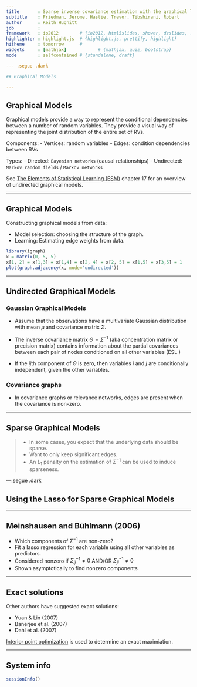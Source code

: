 ```yaml
---
title       : Sparse inverse covariance estimation with the graphical lasso
subtitle    : Friedman, Jerome, Hastie, Trevor, Tibshirani, Robert
author      : Keith Hughitt
job         : 
framework   : io2012        # {io2012, html5slides, shower, dzslides, ...}
highlighter : highlight.js  # {highlight.js, prettify, highlight}
hitheme     : tomorrow      # 
widgets     : [mathjax]            # {mathjax, quiz, bootstrap}
mode        : selfcontained # {standalone, draft}

--- .segue .dark

## Graphical Models

---
```


## Graphical Models

Graphical models provide a way to represent the conditional dependencies 
between a number of random variables. They provide a visual way of representing 
the joint distribution of the entire set of RVs.

<span class='red'>Components:</span>
- Vertices: random variables
- Edges: condition dependencies between RVs

<span class='red'>Types:</span>
- Directed: `Bayesian networks` (causal relationships)
- Undirected: `Markov random fields` / `Markov networks`

See [The Elements of Statistical Learning (ESM)](http://www-stat.stanford.edu/~tibs/ElemStatLearn/)
chapter 17 for an overview of undirected graphical models.

---

## Graphical Models

Constructing graphical models from data:

* <span class='blue2'>Model selection</span>: choosing the structure of the graph.
* <span class='blue2'>Learning</span>: Estimating edge weights from data.

```r
library(igraph)
x = matrix(0, 5, 5)
x[1, 2] = x[1,3] = x[1,4] = x[2, 4] = x[2, 5] = x[1,5] = x[3,5] = 1
plot(graph.adjacency(x, mode='undirected'))
```
---

## Undirected Graphical Models

### Gaussian Graphical Models
- Assume that the observations have a multivariate Gaussian distribution with
mean $\mu$ and covariance matrix $\Sigma$.

- The <span class='blue'>inverse covariance matrix</span> 
  $\Theta = \Sigma^{-1}$ (aka concentration matrix or precision matrix) 
  contains information about the <span class='blue'>partial covariances</span> 
  between each pair of nodes conditioned on all other variables (ESL.)

- If the $ij$th component of $\Theta$ is zero, then variables $i$ and $j$ are
  conditionally independent, given the other variables.

### Covariance graphs

- In covariance graphs or relevance networks, edges are present when the
<span class='blue'>covariance</span> is non-zero.

---

## Sparse Graphical Models

>- In some cases, you expect that the underlying data should be sparse.
>- Want to only keep significant edges.
>- An $L_1$ penalty on the estimation of $\Sigma^{-1}$ can be used to induce 
   sparseness.

---.segue .dark

## Using the Lasso for Sparse Graphical Models

---

## Meinshausen and Bühlmann (2006)

- Which components of $\Sigma^{-1}$ are non-zero?
- Fit a lasso regression for each variable using all other variables as
  predictors.
- Considered nonzero if $\Sigma^{-1}_{ij} \neq 0$ AND/OR 
  $\Sigma^{-1}_{ji} \neq 0$
- Shown asymptotically to find nonzero components

---

## Exact solutions

Other authors have suggested exact solutions:

- Yuan & Lin (2007)
- Banerjee et al. (2007)
- Dahl et al. (2007)

[Interior point optimization](http://en.wikipedia.org/wiki/Interior_point_method)
is used to determine an exact maximiation.

---



## System info

```r
sessionInfo()
```



